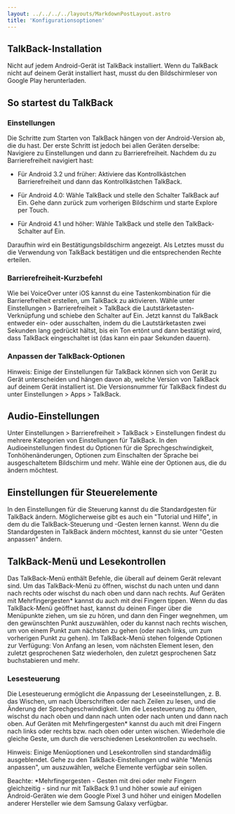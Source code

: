```yaml
---
layout: ../../../../layouts/MarkdownPostLayout.astro
title: 'Konfigurationsoptionen'
---
```


## TalkBack-Installation

Nicht auf jedem Android-Gerät ist TalkBack installiert. Wenn du TalkBack nicht auf deinem Gerät
installiert hast, musst du den Bildschirmleser von Google Play herunterladen.

## So startest du TalkBack

### Einstellungen

Die Schritte zum Starten von TalkBack hängen von der Android-Version ab, die du hast. Der erste
Schritt ist jedoch bei allen Geräten derselbe: Navigiere zu Einstellungen und dann zu Barrierefreiheit.
Nachdem du zu Barrierefreiheit navigiert hast:

- Für Android 3.2 und früher: Aktiviere das Kontrollkästchen Barrierefreiheit und dann das Kontrollkästchen
  TalkBack.

- Für Android 4.0: Wähle TalkBack und stelle den Schalter TalkBack auf Ein. Gehe dann zurück zum
  vorherigen Bildschirm und starte Explore per Touch.

- Für Android 4.1 und höher: Wähle TalkBack und stelle den TalkBack-Schalter auf Ein.

Daraufhin wird ein Bestätigungsbildschirm angezeigt. Als Letztes musst du die Verwendung von TalkBack
bestätigen und die entsprechenden Rechte erteilen.

### Barrierefreiheit-Kurzbefehl

Wie bei VoiceOver unter iOS kannst du eine Tastenkombination für die Barrierefreiheit erstellen, um
TalkBack zu aktivieren. Wähle unter Einstellungen > Barrierefreiheit > TalkBack die Lautstärketasten-Verknüpfung
und schiebe den Schalter auf Ein. Jetzt kannst du TalkBack entweder ein- oder ausschalten, indem du
die Lautstärketasten zwei Sekunden lang gedrückt hältst, bis ein Ton ertönt und dann bestätigt wird,
dass TalkBack eingeschaltet ist (das kann ein paar Sekunden dauern).

### Anpassen der TalkBack-Optionen

Hinweis: Einige der Einstellungen für TalkBack können sich von Gerät zu Gerät unterscheiden und
hängen davon ab, welche Version von TalkBack auf deinem Gerät installiert ist. Die Versionsnummer
für TalkBack findest du unter Einstellungen > Apps > TalkBack.

## Audio-Einstellungen

Unter Einstellungen > Barrierefreiheit > TalkBack > Einstellungen findest du mehrere Kategorien von
Einstellungen für TalkBack. In den Audioeinstellungen findest du Optionen für die Sprechgeschwindigkeit,
Tonhöhenänderungen, Optionen zum Einschalten der Sprache bei ausgeschaltetem Bildschirm und mehr.
Wähle eine der Optionen aus, die du ändern möchtest.

## Einstellungen für Steuerelemente

In den Einstellungen für die Steuerung kannst du die Standardgesten für TalkBack ändern. Möglicherweise
gibt es auch ein "Tutorial und Hilfe", in dem du die TalkBack-Steuerung und -Gesten lernen kannst.
Wenn du die Standardgesten in TalkBack ändern möchtest, kannst du sie unter "Gesten anpassen" ändern.

## TalkBack-Menü und Lesekontrollen

Das TalkBack-Menü enthält Befehle, die überall auf deinem Gerät relevant sind. Um das TalkBack-Menü
zu öffnen, wischst du nach unten und dann nach rechts oder wischst du nach oben und dann nach rechts.
Auf Geräten mit Mehrfingergesten\* kannst du auch mit drei Fingern tippen. Wenn du das TalkBack-Menü
geöffnet hast, kannst du deinen Finger über die Menüpunkte ziehen, um sie zu hören, und dann den
Finger wegnehmen, um den gewünschten Punkt auszuwählen, oder du kannst nach rechts wischen, um von
einem Punkt zum nächsten zu gehen (oder nach links, um zum vorherigen Punkt zu gehen). Im TalkBack-Menü
stehen folgende Optionen zur Verfügung: Von Anfang an lesen, vom nächsten Element lesen, den zuletzt
gesprochenen Satz wiederholen, den zuletzt gesprochenen Satz buchstabieren und mehr.

### Lesesteuerung

Die Lesesteuerung ermöglicht die Anpassung der Leseeinstellungen, z. B. das Wischen, um nach
Überschriften oder nach Zeilen zu lesen, und die Änderung der Sprechgeschwindigkeit. Um die
Lesesteuerung zu öffnen, wischst du nach oben und dann nach unten oder nach unten und dann nach oben.
Auf Geräten mit Mehrfingergesten\* kannst du auch mit drei Fingern nach links oder rechts bzw. nach
oben oder unten wischen. Wiederhole die gleiche Geste, um durch die verschiedenen Lesekontrollen zu
wechseln.

Hinweis: Einige Menüoptionen und Lesekontrollen sind standardmäßig ausgeblendet. Gehe zu den
TalkBack-Einstellungen und wähle "Menüs anpassen", um auszuwählen, welche Elemente verfügbar
sein sollen.

Beachte: \*Mehrfingergesten - Gesten mit drei oder mehr Fingern gleichzeitig - sind nur mit
TalkBack 9.1 und höher sowie auf einigen Android-Geräten wie dem Google Pixel 3 und höher und
einigen Modellen anderer Hersteller wie dem Samsung Galaxy verfügbar.
